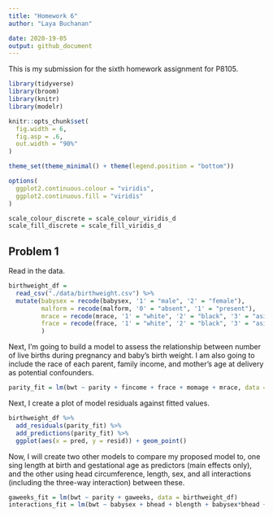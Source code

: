 ```yaml
---
title: "Homework 6"
author: "Laya Buchanan"

date: 2020-19-05
output: github_document
---
```


This is my submission for the sixth homework assignment for P8105.  

```r
library(tidyverse)
library(broom)
library(knitr)
library(modelr)

knitr::opts_chunk$set(
  fig.width = 6,
  fig.asp = .6,
  out.width = "90%"
)

theme_set(theme_minimal() + theme(legend.position = "bottom"))

options(
  ggplot2.continuous.colour = "viridis",
  ggplot2.continuous.fill = "viridis"
)

scale_colour_discrete = scale_colour_viridis_d
scale_fill_discrete = scale_fill_viridis_d
```

## Problem 1

Read in the data.

```r


birthweight_df = 
  read_csv("./data/birthweight.csv") %>% 
  mutate(babysex = recode(babysex, '1' = "male", '2' = "female"),
         malform = recode(malform, '0' = "absent", '1' = "present"),
         mrace = recode(mrace, '1' = "white", '2' = "black", '3' = "asian", '4' = "puerto rican", '8' = "other"),
         frace = recode(frace, '1' = "white", '2' = "black", '3' = "asian", '4' = "puerto rican", '8' = "other", '9' = "unknown")
         )
```


Next, I'm going to build a model to assess the relationship between number of live births during pregnancy and baby's birth weight. I am also going to include the race of each parent, family income, and mother's age at delivery as potential confounders.


```r
parity_fit = lm(bwt ~ parity + fincome + frace + momage + mrace, data = birthweight_df)

```

Next, I create a plot of model residuals against fitted values.

```r
birthweight_df %>% 
  add_residuals(parity_fit) %>% 
  add_predictions(parity_fit) %>%
  ggplot(aes(x = pred, y = resid)) + geom_point()
```

Now, I will create two other models to compare my proposed model to, one sing length at birth and gestational age as predictors (main effects only), and the other using head circumference, length, sex, and all interactions (including the three-way interaction) between these.

```r
gaweeks_fit = lm(bwt ~ parity + gaweeks, data = birthweight_df)
interactions_fit = lm(bwt ~ babysex + bhead + blength + babysex*bhead + babysex*blength + blength*bhead + babysex*bhead*blength, data = birthweight_df)
```

